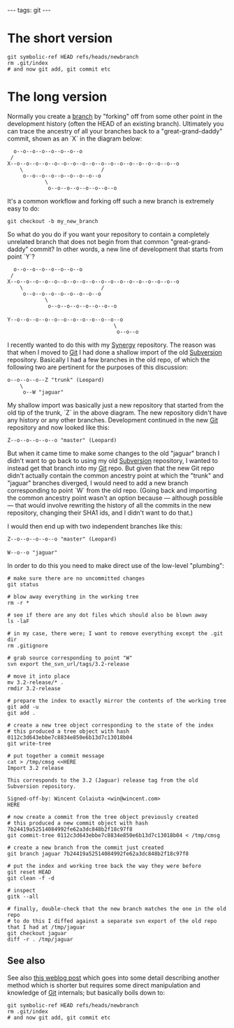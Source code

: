 ---
tags: git
---
= The short version =

 git symbolic-ref HEAD refs/heads/newbranch
 rm .git/index
 # and now git add, git commit etc

= The long version =

Normally you create a [[branch]] by "forking" off from some other point in the development history (often the HEAD of an existing branch). Ultimately you can trace the ancestry of all your branches back to a "great-grand-daddy" commit, shown as an `X` in the diagram below:

   o--o--o--o--o--o--o--o
  /
 X--o--o--o--o--o--o--o--o--o--o--o--o--o--o--o--o--o--o
     \                         /
      o--o--o--o--o--o--o--o--o
             \
              o--o--o--o--o--o--o--o

It's a common workflow and forking off such a new branch is extremely easy to do:

 git checkout -b my_new_branch

So what do you do if you want your repository to contain a completely unrelated branch that does not begin from that common "great-grand-daddy" commit? In other words, a new line of development that starts from point `Y`?

   o--o--o--o--o--o--o--o
  /
 X--o--o--o--o--o--o--o--o--o--o--o--o--o--o--o--o--o--o
     \                         /
      o--o--o--o--o--o--o--o--o
             \
              o--o--o--o--o--o--o--o
 
 Y--o--o--o--o--o--o--o--o--o--o--o--o
                                   \
                                    o--o--o

I recently wanted to do this with my [[Synergy]] repository. The reason was that when I moved to [[Git]] I had done a shallow import of the old [[Subversion]] repository. Basically I had a few branches in the old repo, of which the following two are pertinent for the purposes of this discussion:

 o--o--o--o--Z "trunk" (Leopard)
     \
      o--W "jaguar"

My shallow import was basically just a new repository that started from the old tip of the trunk, `Z` in the above diagram. The new repository didn't have any history or any other branches. Development continued in the new [[Git]] repository and now looked like this:

 Z--o--o--o--o--o "master" (Leopard)

But when it came time to make some changes to the old "jaguar" branch I didn't want to go back to using my old [[Subversion]] repository, I wanted to instead get that branch into my [[Git]] repo. But given that the new Git repo didn't actually contain the common ancestry point at which the "trunk" and "jaguar" branches diverged, I would need to add a new branch corresponding to point `W` from the old repo. (Going back and importing the common ancestry point wasn't an option because &mdash; although possible &mdash; that would involve rewriting the history of all the commits in the new repository, changing their SHA1 ids, and I didn't want to do that.)

I would then end up with two independent branches like this:

 Z--o--o--o--o--o "master" (Leopard)
 
 W--o--o "jaguar"

In order to do this you need to make direct use of the low-level "plumbing":

<pre># make sure there are no uncommitted changes
git status

# blow away everything in the working tree
rm -r *

# see if there are any dot files which should also be blown away
ls -laF

# in my case, there were; I want to remove everything except the .git dir
rm .gitignore

# grab source corresponding to point "W"
svn export the_svn_url/tags/3.2-release

# move it into place
mv 3.2-release/* .
rmdir 3.2-release

# prepare the index to exactly mirror the contents of the working tree
git add -u
git add .

# create a new tree object corresponding to the state of the index
# this produced a tree object with hash 0112c3d643ebbe7c8834e850e6b13d7c13018b04
git write-tree

# put together a commit message
cat > /tmp/cmsg <<HERE
Import 3.2 release

This corresponds to the 3.2 (Jaguar) release tag from the old
Subversion repository.

Signed-off-by: Wincent Colaiuta <win@wincent.com>
HERE

# now create a commit from the tree object previously created
# this produced a new commit object with hash 7b24419a52514084992fe62a3dc848b2f18c97f8
git commit-tree 0112c3d643ebbe7c8834e850e6b13d7c13018b04 < /tmp/cmsg

# create a new branch from the commit just created
git branch jaguar 7b24419a52514084992fe62a3dc848b2f18c97f8

# put the index and working tree back the way they were before
git reset HEAD
git clean -f -d

# inspect
gitk --all

# finally, double-check that the new branch matches the one in the old repo
# to do this I diffed against a separate svn export of the old repo that I had at /tmp/jaguar
git checkout jaguar
diff -r . /tmp/jaguar</pre>

== See also ==

See also [http://madduck.net/blog/2007.07.11:creating-a-git-branch-without-ancestry/ this weblog post] which goes into some detail describing another method which is shorter but requires some direct manipulation and knowledge of [[Git]] internals; but basically boils down to:

 git symbolic-ref HEAD refs/heads/newbranch
 rm .git/index
 # and now git add, git commit etc
